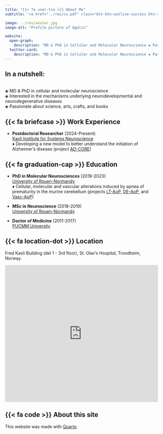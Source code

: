 ```yaml
---
title: "{{< fa user-tie >}} About Me"
subtitle: '<a href="../res/cv.pdf" class="btn btn-outline-success btn-sm">Check my full CV</a>'

image: ../res/avatar.jpg
image-alt: "Profile picture of Agalic"

website:
  open-graph:
    description: "MD & PhD in Cellular and Molecular Neuroscience ◈ Passionate about Science, Arts, Crafts and Books"
  twitter-card:
    description: "MD & PhD in Cellular and Molecular Neuroscience ◈ Passionate about Science, Arts, Crafts and Books"
---
```


:::{.callout-tip appearance="simple"}

## In a nutshell:
<br>
◈ MD & PhD in cellular and molecular neuroscience  
◈ Interested in the mechanisms underlying neurodevelopmental and neurodegenerative diseases  
◈ Passionate about science, arts, crafts, and books

:::

## {{< fa briefcase >}} Work Experience

- **Postdoctoral Researcher** (2024-Present)  
  [Kavli Institute for Systems Neuroscience](https://www.ntnu.edu/kavli){.about-employer}  
  ♦ [Developing a new model to better understand the initiation of Alzheimer's disease (project [AD-CORE](/content/projects/AD-CORE/))]{.about-missions}


## {{< fa graduation-cap >}} Education

- **PhD in Molecular Neurosciences** (2019-2023)  
  [University of Rouen-Normandy](https://www.univ-rouen.fr/university-of-rouen-normandy/){.about-employer}  
  ♦ [Cellular, molecular and vascular alterations induced by apnea of prematurity in the murine cerebellum (projects [LT-AoP](/content/projects/LT-AoP/), [DE-AoP](/content/projects/DE-AoP/), and [Vasc-AoP](/content/projects/Vasc-AoP/))]{.about-missions}

- **MSc in Neuroscience** (2018-2019)  
  [University of Rouen-Normandy](https://www.univ-rouen.fr/university-of-rouen-normandy/){.about-employer}

- **Doctor of Medicine** (2011-2017)  
  [PUCMM University](https://www.pucmm.edu.do/){.about-employer}

## {{< fa location-dot >}} Location

Fred Kavli Building (del 1 - 3rd floor), St. Olav's Hospital, Trondheim, Norway.

<iframe src="https://www.google.com/maps/embed?pb=!1m18!1m12!1m3!1d1785.2045375742343!2d10.390402014212476!3d63.42044107675081!2m3!1f0!2f0!3f0!3m2!1i1024!2i768!4f13.1!3m3!1m2!1s0x466d31fd03179d75%3A0xf6ecd2e6763846bc!2sKavli%20Institute%20for%20Systems%20Neuroscience%2C%20NTNU!5e0!3m2!1sen!2sno!4v1707412247034!5m2!1sen!2sno" width="100%" height="450" style="border:0;" allowfullscreen="" loading="lazy" referrerpolicy="no-referrer-when-downgrade"></iframe>

## {{< fa code >}} About this site

This website was made with [Quarto](https://quarto.org/).
